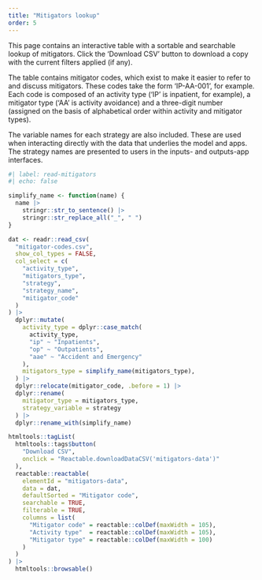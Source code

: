 ```yaml
---
title: "Mitigators lookup"
order: 5
---
```


This page contains an interactive table with a sortable and searchable lookup of mitigators. Click the 'Download CSV' button to download a copy with the current filters applied (if any).

The table contains mitigator codes, which exist to make it easier to refer to and discuss mitigators. These codes take the form 'IP-AA-001', for example. Each code is composed of an activity type ('IP' is inpatient, for example), a mitigator type ('AA' is activity avoidance) and a three-digit number (assigned on the basis of alphabetical order within activity and mitigator types).

The variable names for each strategy are also included. These are used when interacting directly with the data that underlies the model and apps. The strategy names are presented to users in the inputs- and outputs-app interfaces.


```r
#| label: read-mitigators
#| echo: false

simplify_name <- function(name) {
  name |>
    stringr::str_to_sentence() |>
    stringr::str_replace_all("_", " ")
}

dat <- readr::read_csv(
  "mitigator-codes.csv",
  show_col_types = FALSE,
  col_select = c(
    "activity_type",
    "mitigators_type",
    "strategy",
    "strategy_name",
    "mitigator_code"
  )
) |> 
  dplyr::mutate(
    activity_type = dplyr::case_match(
      activity_type,
      "ip" ~ "Inpatients",
      "op" ~ "Outpatients",
      "aae" ~ "Accident and Emergency"
    ),
    mitigators_type = simplify_name(mitigators_type),
  ) |> 
  dplyr::relocate(mitigator_code, .before = 1) |> 
  dplyr::rename(
    mitigator_type = mitigators_type,
    strategy_variable = strategy
  ) |> 
  dplyr::rename_with(simplify_name)

htmltools::tagList(
  htmltools::tags$button(
    "Download CSV",
    onclick = "Reactable.downloadDataCSV('mitigators-data')"
  ),
  reactable::reactable(
    elementId = "mitigators-data",
    data = dat,
    defaultSorted = "Mitigator code",
    searchable = TRUE,
    filterable = TRUE,
    columns = list(
      "Mitigator code" = reactable::colDef(maxWidth = 105),
      "Activity type"  = reactable::colDef(maxWidth = 105),
      "Mitigator type" = reactable::colDef(maxWidth = 100)
    )
  )
) |> 
  htmltools::browsable()
```
